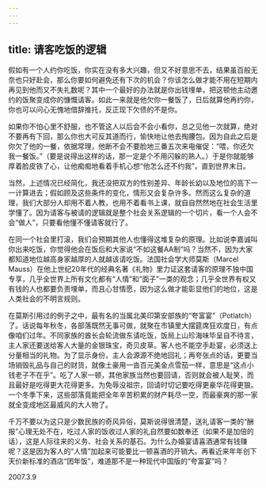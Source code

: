 ```yaml
---
---
---
```

title: 请客吃饭的逻辑
---




假如有一个人约你吃饭，你实在没有多大兴趣，但又不好意思不去，结果虽百般无奈也只好赴会，那么你要如何避免还有下次的机会？你该怎么做才能不用在短期内再见到他而又不失礼数呢？其中一个最好的办法就是你出钱埋单，把这顿他主动邀约的饭聚变成你的慷慨请客。如此一来就是他欠你一餐饭了，日后就算他再约你，你也可以问心无愧地借辞推托，反正现下欠债的不是你。

如果你不怕心里不舒服，也不管这人以后会不会小看你，总之见他一次就算，绝对不要再有下回，那么你也大可反其道而行，愉快地让他去掏腰包。因为自此之后是你欠了他的一餐，依据常理，他断不会不要脸地三番五次来电催促：“喂，你还欠我一餐饭。”（要是说得出这样的话，那一定是个不用闪躲的熟人。）于是你就能够厚着脸皮铁了心，让他痴痴地看着手机心想“他怎么还不约我”，直到世界末日。

当然，上述情况已经简化，我还没把双方的性别差异、年龄长幼以及地位的高下一一计算进去；假如顾及这些条件的变化，情形又会复杂许多。然而这么复杂的道理，我们大部分人却用不着人教，也用不着看书上课，就自自然然地在社会生活里学懂了。因为请客与被请的逻辑就是整个社会关系逻辑的一个切片，看一个人会不会“做人”，只要看他懂不懂请客就行了。

在同一个社会里打滚，我们会预期其他人也懂得这堆复杂的原理。比如说李嘉诚叫你出来吃饭，你觉得他会在饭后和大家说“不如这餐AA制”吗？当然不，因为大家都知道地位越高身家越厚的人就越该请吃饭。法国社会学大师莫斯（Marcel Mauss）在他上世纪20年代的经典名著《礼物》里力证这套请客的原理不独中国专享，几乎全世界上所有文化都有“人情”和“面子”一类的观念；几乎全世界有权又有钱的人也都要负责埋单，而且心甘情愿，因为这么做才能彰显他们的地位，这是人类社会的不明言规则。

在莫斯引用过的例子之中，最有名的当属北美印第安部族的“夸富宴”（Potlatch）了。话说每年秋冬，各部落既然无事可做，就聚在市镇里大摆筵席狂欢度日，有点像咱们过年。不同家族的酋长会轮流做东请吃饭，饭局上山珍海味毕呈自不待言，主人家还要送给客人大量的金银珠宝，奇贝皮草。客人也不能空手赴宴，必须送上分量相当的礼物。为了显示身份，主人会源源不绝地回礼；再夸张点的话，更要当场销毁礼品与自己的财货，就像土豪用一沓百元美金点雪茄一样，意思是“这点小钱老子不在乎”。吃了人家一顿，其他家族当然也要回请，否则就会被人耻笑，而且最好是吃得更大花得更多。为免辱没祖宗，回请时切记要吃得更豪华花得更狠。一个冬季下来，这些部落竟能把全年辛苦积累的财产耗尽一空，而最豪爽的那一家就全变成地区最威风的大人物了。

千万不要以为这只是少数民族的奇风异俗，莫斯说得很清楚，送礼请客一类的“酬报”心理无处不在，吃过人家的饭收过人家的礼自然要如数奉还（如果不是加倍的话），这是人际往来的义务、社会关系的基石。为什么办婚宴请喜酒通常有钱赚呢？这是因为客人的“人情”加起来可能要比一顿喜酒的开销大。再看近来年年创下天价新标准的酒店“团年饭”，难道那不是一种现代中国版的“夸富宴”吗？





2007.3.9
